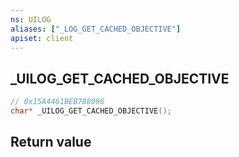 ```yaml
---
ns: UILOG
aliases: ["_LOG_GET_CACHED_OBJECTIVE"]
apiset: client
---
```

## _UILOG_GET_CACHED_OBJECTIVE

```c
// 0x15A4461BEB788096
char* _UILOG_GET_CACHED_OBJECTIVE();
```



## Return value